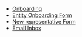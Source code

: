- [Onboarding](/Entity/Onboarding)
- [Entity Onboarding Form](/Entity/OnboardingForm)
- [New representative Form](/Entity/RepresentativeForm)
- [Email Inbox](/Entity/EmailInbox)